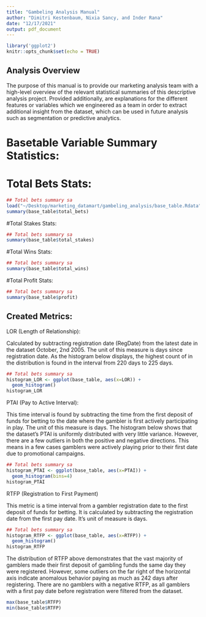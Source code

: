 ```yaml
---
title: "Gambeling Analysis Manual"
author: "Dimitri Kestenbaum, Nixia Sancy, and Inder Rana"
date: "12/17/2021"
output: pdf_document
---
```


```r
library('ggplot2')
knitr::opts_chunk$set(echo = TRUE)
```

## Analysis Overview

The purpose of this manual is to provide our marketing analysis team with a high-level overview of the relevant statistical summaries of this descriptive analysis project. Provided additionally, are explanations for the different features or variables which we engineered as a team in order to extract additional insight from the dataset, which can be used in future analysis such as segmentation or predictive analytics. 

# Basetable Variable Summary Statistics: 
# Total Bets Stats:
```r
## Total bets summary sa
load("~/Desktop/marketing_datamart/gambeling_analysis/base_table.Rdata")
summary(base_table$total_bets)
```
#Total Stakes Stats:

```r
## Total bets summary sa
summary(base_table$total_stakes)
```
#Total Wins Stats:
```r
## Total bets summary sa
summary(base_table$total_wins)
```
#Total Profit Stats: 
```r
## Total bets summary sa
summary(base_table$profit)
```
## Created Metrics:

LOR (Length of Relationship):

Calculated by subtracting registration date (RegDate) from the latest date in the dataset October, 2nd 2005. The unit of this measure is days since registration date. As the histogram below displays, the highest count of in the distribution is found in the interval from 220 days to 225 days. 

```r
## Total bets summary sa
histogram_LOR <- ggplot(base_table, aes(x=LOR)) +
  geom_histogram() 
histogram_LOR
```

PTAI (Pay to Active Interval):

This time interval is found by subtracting the time from the first deposit of funds for betting to the date where the gambler is first actively participating in play. The unit of this measure is days. The histogram below shows that the dataset's PTAI is uniformly distributed with very little variance. However, there are a few outliers in both the positive and negative directions. This means in a few cases gamblers were actively playing prior to their first date due to promotional campaigns.

```r
## Total bets summary sa
histogram_PTAI <- ggplot(base_table, aes(x=PTAI)) +
  geom_histogram(bins=4) 
histogram_PTAI
```

RTFP (Registration to First Payment)

This metric is a time interval from a gambler registration date to the first deposit of funds for betting. It is calculated by subtracting the registration date from the first pay date. It's unit of measure is days. 

```r
## Total bets summary sa
histogram_RTFP <- ggplot(base_table, aes(x=RTFP)) +
  geom_histogram() 
histogram_RTFP
```
The distribution of RTFP above demonstrates that the vast majority of gamblers made their first deposit of gambling funds the same day they were registered. However, some outliers on the far right of the horizontal axis indicate anomalous behavior paying as much as 242 days after registering. There are no gamblers with a negative RTFP, as all gamblers with a first pay date before registration were filtered from the dataset. 

```r
max(base_table$RTFP)
min(base_table$RTFP)
```